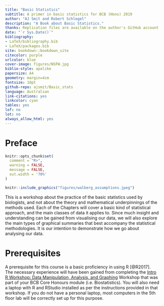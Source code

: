 ```yaml
--- 
title: "Basic Statistics"
subtitle: A primer in basic statistics for BCB (Hons) 2019
author: "AJ Smit and Robert Schlegel"
description: "A Book about Basic Statistics."
thanks: Replication files are available on the author's GitHub account
date: "`r Sys.Date()`"
bibliography:
- LaTeX/bibliography.bib
- LaTeX/packages.bib
site: bookdown::bookdown_site
citecolor: purple
urlcolor: blue
cover-image: figures/NSFW.jpg
biblio-style: apalike
papersize: A4
geometry: margin=4cm
fontsize: 10pt
github-repo: ajsmit/Basic_stats
language: Australian
link-citations: yes
linkcolor: cyan
tables: yes
lof: no
lot: no
always_allow_html: yes
---
```


# Preface {-}

```r
knitr::opts_chunk$set(
  comment = "R>", 
  warning = FALSE, 
  message = FALSE,
  out.width = '70%'
)
```

```r
knitr::include_graphics("figures/walberg_assumptions.jpeg")
```

This is a workshop about the practice of the basic statistics used by biologists, and not about the theory and mathematical underpinnings of the methods used. Each of the Chapters will cover a basic kind of statistical approach, and the main classes of data it applies to. Since much insight and understanding can be gained from visualising our data, we will also explore the main types of graphical summaries that best accompany the statistical methodologies. It is our intention to demonstrate how we go about analysing our data. 

# Prerequisites {-}
A prerequisite for this course is a basic proficiency in using R [@R2017]. The necessary experience will have been gained from completing the [Intro R Workshop: Data Manipulation, Analysis, and Graphing](https://robwschlegel.github.io/Intro_R_Workshop/) Workshop that was part of your BCB Core Honours module (i.e. Biostatistics). You will also need a laptop with R and RStudio installed as per the instructions provided in that workshop. If you do not have a personal laptop, most computers in the 5th floor lab will be correctly set up for this purpose.


